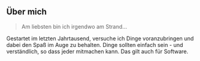 ## Über mich

> Am liebsten bin ich irgendwo am Strand...

Gestartet im letzten Jahrtausend, versuche ich Dinge voranzubringen und dabei den Spaß im Auge zu behalten. Dinge sollten einfach sein - und verständlich, so dass jeder mitmachen kann. Das gilt auch für Software.